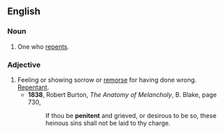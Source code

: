 ==English==

===Noun===
{{en-noun}}
# One who [[repent|repents]].

===Adjective===
{{en-adj}}
# Feeling or showing sorrow or [[remorse]] for having done wrong. [[Repentant]].
#* '''1838''', Robert Burton, ''The Anatomy of Melancholy'', B. Blake, page 730,
#*: If thou be '''penitent''' and grieved, or desirous to be so, these heinous sins shall not be laid to thy charge.